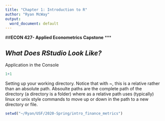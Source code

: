 ---
title: "Chapter 1: Introduction to R"
author: "Ryan McWay"
output:
  word_document: default
---
##**ECON 427- Applied Econometrics Capstone**
***

## _What Does RStudio Look Like?_
Application in the Console
```{r, echo = TRUE}
1+1
```
Setting up your working directory. Notice that with ~, this is a relative rather than an absolute path. Absoulte paths are the complete path of the directory (a directory is a folder) where as a relative path uses (typically) linux or unix style commands to move up or down in the path to a new directory or file.
```{r, echo = TRUE}
setwd("~/Ryan/USF/2020-Spring/intro_finance_metrics")
```
